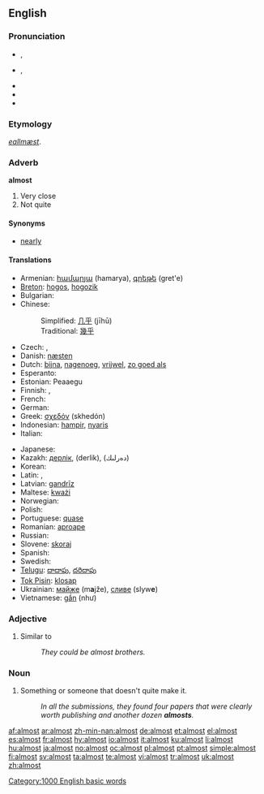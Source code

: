 {{wikipedia|dab=almost (disambiguation)|almost}}
==English==

{{rank|gave|asked|soon|216|almost|thou|full|country}}

===Pronunciation===
* {{a|UK}} {{IPA|/ɔːlˈməʊst/|/ˈɔːl.məʊst/}}, {{SAMPA|/"O:l.m@Ust/|/O:l"m@Ust/}}
* {{a|US}} {{IPA|/ˈɔl.moʊst/}}, {{SAMPA|/"Ol.moUst/}}
* {{audio|en-us-inlandnorth-almost.ogg|Audio (US-Inland North)}}
* {{audio|en-us-almost.ogg|Audio (US)}}
* {{hyphenation|al|most}}

===Etymology===
{{etyl|ang}} ''[[eallmæst]]''.

===Adverb===
'''almost'''

# Very close
# Not quite

====Synonyms====
* [[nearly]]

====Translations====
{{trans-top|very close to}}
* Armenian: [[համարյա]] (hamarya), [[գրեթե]] (gret'e)
* [[Breton]]: [[hogos]], [[hogozik]]
* Bulgarian: {{t+|bg|почти|sc=Cyrl}}
* Chinese:
*: Simplified: [[几乎]] (jīhū)
*: Traditional: [[幾乎]]
* Czech: {{t-|cs|skoro}}, {{t+|cs|téměř}}
* Danish: [[næsten]]
* Dutch: [[bijna]], [[nagenoeg]], [[vrijwel]], [[zo goed als]]
* Esperanto: {{t-|eo|preskaŭ|xs=Esperanto}}
* Estonian: Peaaegu
* Finnish: {{t+|fi|lähes}}, {{t+|fi|melkein}}
* French: {{t+|fr|presque}}
* German: {{t+|de|fast}}
* Greek: [[σχεδόν]] (skhedón)
* Indonesian: [[hampir]], [[nyaris]]
* Italian: {{t+|it|quasi}}
{{trans-mid}}
* Japanese: {{t+|ja|ほとんど|tr=hotondo|sc=Jpan}}
* Kazakh: [[дерлік]], (derlik), (دەرلىك)
* Korean: {{t+|ko|거의|sc=Hang}}
* Latin: {{t-|la|paene}}, {{t-|la|fere}}
* Latvian: [[gandrīz]]
* Maltese: [[kważi]]
* Norwegian: {{t-|no|nesten}}
* Polish: {{t+|pl|prawie}}
* Portuguese: [[quase]]
* Romanian: [[aproape]]
* Russian: {{t+|ru|почти|tr=pochti|sc=Cyrl}}
* Slovene: [[skoraj]]
* Spanish: {{t+|es|casi}}
* Swedish: {{t+|sv|nästan}}
* [[Telugu]]: [[దాదాపు]], [[దరిదాపు]]
* [[Tok Pisin]]: [[klosap]]
* Ukrainian: [[майже]] (m'''a'''jže), [[сливе]] (slyw'''e''')
* Vietnamese: [[gần]] (như)
{{trans-bottom}}

===Adjective===
{{en-adj|-}}

# Similar to
#: ''They could be almost brothers.''

===Noun===
{{en-noun}}

# {{informal}} Something or someone that doesn't quite make it.
#: ''In all the submissions, they found four papers that were clearly worth publishing and another dozen '''almosts'''.''

[[Category:1000 English basic words]]

[[af:almost]]
[[ar:almost]]
[[zh-min-nan:almost]]
[[de:almost]]
[[et:almost]]
[[el:almost]]
[[es:almost]]
[[fr:almost]]
[[hy:almost]]
[[io:almost]]
[[it:almost]]
[[ku:almost]]
[[li:almost]]
[[hu:almost]]
[[ja:almost]]
[[no:almost]]
[[oc:almost]]
[[pl:almost]]
[[pt:almost]]
[[simple:almost]]
[[fi:almost]]
[[sv:almost]]
[[ta:almost]]
[[te:almost]]
[[vi:almost]]
[[tr:almost]]
[[uk:almost]]
[[zh:almost]]